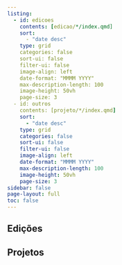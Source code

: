 ```yaml
---
listing:
  - id: edicoes
    contents: [edicao/*/index.qmd]
    sort: 
      - "date desc"
    type: grid
    categories: false
    sort-ui: false
    filter-ui: false
    image-align: left
    date-format: "MMMM YYYY"
    max-description-length: 100
    image-height: 50vh
    page-size: 3
  - id: outros
    contents: [projeto/*/index.qmd]
    sort: 
      - "date desc"
    type: grid
    categories: false
    sort-ui: false
    filter-ui: false
    image-align: left
    date-format: "MMMM YYYY"
    max-description-length: 100
    image-height: 50vh
    page-size: 3
sidebar: false
page-layout: full
toc: false
---
```


<h2>Edições</h1>

:::{#edicoes}
:::

<h2>Projetos</h2>

:::{#outros}
:::
